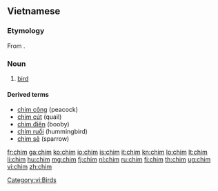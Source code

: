 ==Vietnamese==

===Etymology===
From {{etyl|mkh-pro|vi}} {{recons|ciim|lang=mkh-pro}}.

===Noun===
{{vi-noun}}

# [[bird]]

====Derived terms====
* [[chim công]] (peacock)
* [[chim cút]] (quail)
* [[chim điên]] (booby)
* [[chim ruồi]] (hummingbird)
* [[chim sẻ]] (sparrow)

{{attention|vi}}

[[Category:vi:Birds]]

[[fr:chim]]
[[ga:chim]]
[[ko:chim]]
[[io:chim]]
[[is:chim]]
[[it:chim]]
[[kn:chim]]
[[lo:chim]]
[[lt:chim]]
[[li:chim]]
[[hu:chim]]
[[mg:chim]]
[[fj:chim]]
[[nl:chim]]
[[ru:chim]]
[[fi:chim]]
[[th:chim]]
[[ug:chim]]
[[vi:chim]]
[[zh:chim]]